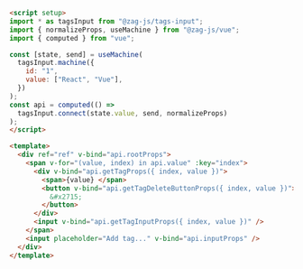 ```md
<script setup>
import * as tagsInput from "@zag-js/tags-input";
import { normalizeProps, useMachine } from "@zag-js/vue";
import { computed } from "vue";

const [state, send] = useMachine(
  tagsInput.machine({
    id: "1",
    value: ["React", "Vue"],
  })
);
const api = computed(() =>
  tagsInput.connect(state.value, send, normalizeProps)
);
</script>

<template>
  <div ref="ref" v-bind="api.rootProps">
    <span v-for="(value, index) in api.value" :key="index">
      <div v-bind="api.getTagProps({ index, value })">
        <span>{value} </span>
        <button v-bind="api.getTagDeleteButtonProps({ index, value })">
          &#x2715;
        </button>
      </div>
      <input v-bind="api.getTagInputProps({ index, value })" />
    </span>
    <input placeholder="Add tag..." v-bind="api.inputProps" />
  </div>
</template>
```
